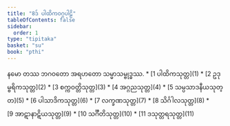 ```yaml
---
title: "8ဒ် ပါထိကဝဂ္ဂပါဠိ"
tableOfContents: false
sidebar:
  order: 1
type: "tipitaka"
basket: "su"
book: "pthi"
---
```


<Paragraph number="1" type="center" book="pthi">
နမော တဿ ဘဂဝတော အရဟတော သမ္မာသမ္ဗုဒ္ဓဿ.

</Paragraph>

<TableOfContents book="pthi" section="8">
* [1 ပါထိကသုတ္တ](1)
* [2 ဥဒုမ္ဗရိကသုတ္တ](2)
* [3 စက္ကဝတ္တိသုတ္တ](3)
* [4 အဂ္ဂညသုတ္တ](4)
* [5 သမ္ပသာဒနီယသုတ္တ](5)
* [6 ပါသာဒိကသုတ္တ](6)
* [7 လက္ခဏသုတ္တ](7)
* [8 သိင်္ဂါလသုတ္တ](8)
* [9 အာဋာနာဋိယသုတ္တ](9)
* [10 သင်္ဂီတိသုတ္တ](10)
* [11 ဒသုတ္တရသုတ္တ](11)
</TableOfContents>